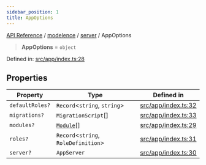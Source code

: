 ```yaml
---
sidebar_position: 1
title: AppOptions
---
```


[API Reference](/api-reference/modelence/server/type-aliases/../../../index) / [modelence](/api-reference/modelence/server/type-aliases/../../index) / [server](/api-reference/modelence/server/type-aliases/../index) / AppOptions

> **AppOptions** = `object`

Defined in: [src/app/index.ts:28](https://github.com/modelence/modelence/blob/ca6278935b6ee70bc8c747d862d0f2f4019f35e5/packages/modelence/src/app/index.ts#L28)

## Properties

| Property | Type | Defined in |
| ------ | ------ | ------ |
| <a id="defaultroles"></a> `defaultRoles?` | `Record`\<`string`, `string`\> | [src/app/index.ts:32](https://github.com/modelence/modelence/blob/ca6278935b6ee70bc8c747d862d0f2f4019f35e5/packages/modelence/src/app/index.ts#L32) |
| <a id="migrations"></a> `migrations?` | `MigrationScript`[] | [src/app/index.ts:33](https://github.com/modelence/modelence/blob/ca6278935b6ee70bc8c747d862d0f2f4019f35e5/packages/modelence/src/app/index.ts#L33) |
| <a id="modules"></a> `modules?` | [`Module`](/api-reference/modelence/server/type-aliases/../classes/Module)[] | [src/app/index.ts:29](https://github.com/modelence/modelence/blob/ca6278935b6ee70bc8c747d862d0f2f4019f35e5/packages/modelence/src/app/index.ts#L29) |
| <a id="roles"></a> `roles?` | `Record`\<`string`, `RoleDefinition`\> | [src/app/index.ts:31](https://github.com/modelence/modelence/blob/ca6278935b6ee70bc8c747d862d0f2f4019f35e5/packages/modelence/src/app/index.ts#L31) |
| <a id="server"></a> `server?` | `AppServer` | [src/app/index.ts:30](https://github.com/modelence/modelence/blob/ca6278935b6ee70bc8c747d862d0f2f4019f35e5/packages/modelence/src/app/index.ts#L30) |
